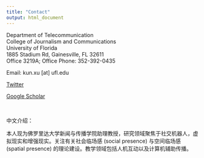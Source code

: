 ```yaml
---
title: "Contact"
output: html_document
---
```


Department of Telecommunication  
College of Journalism and Communications  
University of Florida  
1885 Stadium Rd, Gainesville, FL 32611  
Office 3219A; Office Phone: 352-392-0435


Email: kun.xu [at] ufl.edu

[Twitter](https://twitter.com/bigben219)

[Google Scholar](https://scholar.google.com/citations?user=ojzP8I0AAAAJ&hl=en)

&nbsp;
&nbsp;

中文介绍：

本人现为佛罗里达大学新闻与传播学院助理教授，研究领域聚焦于社交机器人，虚拟现实和增强现实。关注有关社会临场感 (social presence) 与空间临场感 (spatial presence) 的理论建设。教学领域包括人机互动以及计算机辅助传播。
